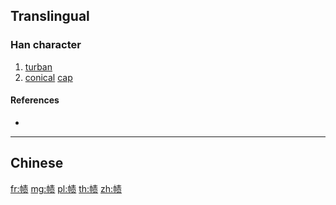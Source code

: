 {{character info/new}}
{{also|幘}}
==Translingual==

===Han character===
{{Han char|rn=50|rad=巾|as=08|sn=11|four=|canj=LBQMO|ids=⿰巾责}}

# [[turban]]
# [[conical]] [[cap]]

====References====
* {{Han ref|kx=0333.161|hdz=10742.070|uh=5E3B|ud=24123}}

----

==Chinese==
{{zh-see|幘}}

[[fr:帻]]
[[mg:帻]]
[[pl:帻]]
[[th:帻]]
[[zh:帻]]